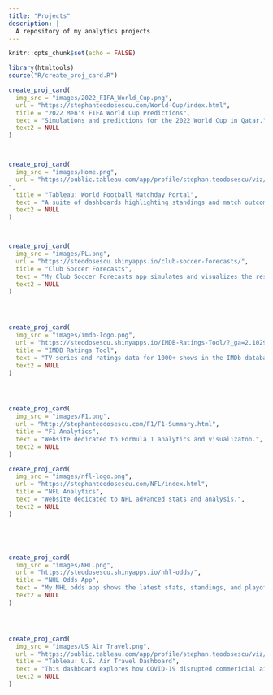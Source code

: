 ```yaml
---
title: "Projects"
description: |
  A repository of my analytics projects
---
```


```r
knitr::opts_chunk$set(echo = FALSE)
```


```r
library(htmltools)
source("R/create_proj_card.R")
```


```r

create_proj_card(
  img_src = "images/2022_FIFA_World_Cup.png",
  url = "https://stephanteodosescu.com/World-Cup/index.html",
  title = "2022 Men's FIFA World Cup Predictions",
  text = "Simulations and predictions for the 2022 World Cup in Qatar.",
  text2 = NULL
)



create_proj_card(
  img_src = "images/Home.png",
  url = "https://public.tableau.com/app/profile/stephan.teodosescu/viz/2021-22PremierLeague_16503505579010/Home
",
  title = "Tableau: World Football Matchday Portal",
  text = "A suite of dashboards highlighting standings and match outcomes of the biggest football leagues in the world. Built in Tableau Public.",
  text2 = NULL
)



create_proj_card(
  img_src = "images/PL.png",
  url = "https://steodosescu.shinyapps.io/club-soccer-forecasts/",
  title = "Club Soccer Forecasts",
  text = "My Club Soccer Forecasts app simulates and visualizes the results of the current Premier League season. Built using the Shiny app framework.",
  text2 = NULL
)




create_proj_card(
  img_src = "images/imdb-logo.png",
  url = "https://steodosescu.shinyapps.io/IMDB-Ratings-Tool/?_ga=2.10299253.1948351145.1648491200-1836928452.1639278433",
  title = "IMDB Ratings Tool",
  text = "TV series and ratings data for 1000+ shows in the IMDb database.",
  text2 = NULL
)




create_proj_card(
  img_src = "images/F1.png",
  url = "http://stephanteodosescu.com/F1/F1-Summary.html",
  title = "F1 Analytics",
  text = "Website dedicated to Formula 1 analytics and visualizaton.",
  text2 = NULL
)

create_proj_card(
  img_src = "images/nfl-logo.png",
  url = "https://stephanteodosescu.com/NFL/index.html",
  title = "NFL Analytics",
  text = "Website dedicated to NFL advanced stats and analysis.",
  text2 = NULL
)





create_proj_card(
  img_src = "images/NHL.png",
  url = "https://steodosescu.shinyapps.io/nhl-odds/",
  title = "NHL Odds App",
  text = "My NHL odds app shows the latest stats, standings, and playoff probabilities for all 32 NHL teams.",
  text2 = NULL
)




create_proj_card(
  img_src = "images/US Air Travel.png",
  url = "https://public.tableau.com/app/profile/stephan.teodosescu/viz/U_S_AirTravel/USAirTravelDashboard",
  title = "Tableau: U.S. Air Travel Dashboard",
  text = "This dashboard explores how COVID-19 disrupted commericial airline travel in the United States. Created using Tableau Public.",
  text2 = NULL
)





```
